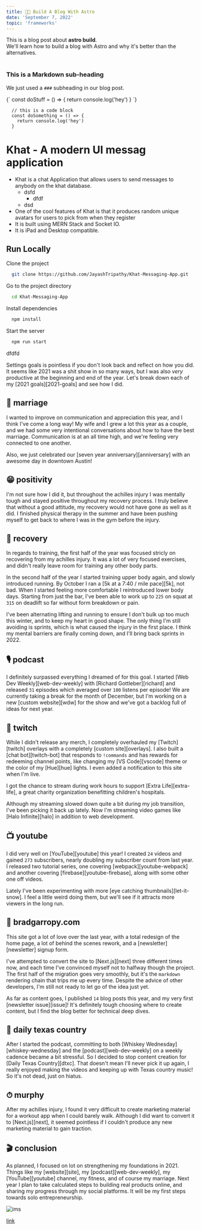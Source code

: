 ```yaml
---
title: 💫🦄 Build A Blog With Astro
date: 'September 7, 2022'
topic: 'frameworks'
---
```


<div>
  This is a blog post about <strong>astro build</strong>. <br />
  We'll learn how to build a blog with Astro and why it's better than the alternatives.
</div>

<br />

### This is a Markdown sub-heading

We just used a `###` subheading in our blog post.

<SyntaxHighlighter language="javascript">
  {`
    const doStuff = () => {
      return console.log('hey')
    }
  `}
</SyntaxHighlighter>

```
  // this is a code block
  const doSomething = () => {
    return console.log('hey')
  }
```



# Khat - A modern UI messag application

- Khat is a chat Application that allows users to send messages to anybody on the khat database.
  - dsfd
    - dfdf
  - dsd
- One of the cool features of Khat is that it produces random unique  avatars for users to pick from when they register  
- It is built using MERN Stack and Socket IO.
- It is iPad and Desktop compatible.


## Run Locally

Clone the project

```bash
  git clone https://github.com/JayashTripathy/Khat-Messaging-App.git
```

Go to the project directory

```bash
  cd Khat-Messaging-App
```


Install dependencies

```bash
  npm install
```

Start the server

```bash
  npm run start
```

<div className="text-highlighting" >dfdfd</div>


Settings goals is pointless if you don't look back and reflect on how you did. It seems like 2021 was a shit show in so many ways, but I was also _very_ productive at the beginning and end of the year. Let's break down each of my [2021 goals][2021-goals] and see how I did.

## 💏 marriage

I wanted to improve on communication and appreciation this year, and I think I've come a long way! My wife and I grew a lot this year as a couple, and we had some very intentional conversations about how to have the best marriage. Communication is at an all time high, and we're feeling very connected to one another.

Also, we just celebrated our [seven year anniversary][anniversary] with an awesome day in downtown Austin!

## 😁 positivity

I'm not sure how I did it, but throughout the achilles injury I was mentally tough and stayed positive throughout my recovery process. I truly believe that without a good attitude, my recovery would not have gone as well as it did. I finished physical therapy in the summer and have been pushing myself to get back to where I was in the gym before the injury.

## 🦶 recovery

In regards to training, the first half of the year was focused stricly on recovering from my achilles injury. It was a lot of very focused exercises, and didn't really leave room for training any other body parts.

In the second half of the year I started training upper body again, and slowly introduced running. By October I ran a [5k at a 7:40 / mile pace][5k], not bad. When I started feeling more comfortable I reintroduced lower body days. Starting from just the bar, I've been able to work up to `225` on squat at `315` on deadlift so far without form breakdown or pain.

I've been alternating lifting and running to ensure I don't bulk up too much this winter, and to keep my heart in good shape. The only thing I'm still avoiding is sprints, which is what caused the injury in the first place. I think my mental barriers are finally coming down, and I'll bring back sprints in 2022.

## 🎙 podcast

I definitely surpassed everything I dreamed of for this goal. I started [Web Dev Weekly][web-dev-weekly] with [Richard Gottleber][richard] and released `31` episodes which averaged over `100` listens per episode! We are currently taking a break for the month of December, but I'm working on a new [custom website][wdw] for the show and we've got a backlog full of ideas for next year.

## 🎥 twitch

While I didn't release any merch, I completely overhauled my [Twitch][twitch] overlays with a completely [custom site][overlays]. I also built a [chat bot][twitch-bot] that responds to `!commands` and has rewards for redeeming channel points, like changing my [VS Code][vscode] theme or the color of my [Hue][hue] lights. I even added a notification to this site when I'm live.

I got the chance to stream during work hours to support [Extra Life][extra-life], a great charity organization benefitting children's hospitals.

Although my streaming slowed down quite a bit during my job transition, I've been picking it back up lately. Now I'm streaming video games like [Halo Infinite][halo] in addition to web development.

## 📺 youtube

I did very well on [YouTube][youtube] this year! I created `24` videos and gained `273` subscribers, nearly doubling my subscriber count from last year. I released two tutorial series, one covering [webpack][youtube-webpack] and another covering [firebase][youtube-firebase], along with some other one off videos.

Lately I've been experimenting with more [eye catching thumbnails][let-it-snow]. I feel a little weird doing them, but we'll see if it attracts more viewers in the long run.

## 🏡 bradgarropy.com

This site got a lot of love over the last year, with a total redesign of the home page, a lot of behind the scenes rework, and a [newsletter][newsletter] signup form.

I've attempted to convert the site to [Next.js][next] three different times now, and each time I've convinced myself not to halfway though the project. The first half of the migration goes very smoothly, but it's the `markdown` rendering chain that trips me up every time. Despite the advice of other developers, I'm still not ready to let go of the idea just yet.

As far as content goes, I published `14` blog posts this year, and my very first [newsletter issue][issue]! It's definitely tough choosing where to create content, but I find the blog better for technical deep dives.

## 🤠 daily texas country

After I started the podcast, committing to both [Whiskey Wednesday][whiskey-wednesday] and the [podcast][web-dev-weekly] on a weekly cadence became a bit stressful. So I decided to stop content creation for [Daily Texas Country][dtxc]. That doesn't mean I'll never pick it up again, I really enjoyed making the videos and keeping up with Texas country music! So it's not dead, just on hiatus.

## ⏱ murphy

After my achilles injury, I found it very difficult to create marketing material for a workout app when I could barely walk. Although I did want to convert it to [Next.js][next], it seemed pointless if I couldn't produce any new marketing material to gain traction.

## 🎬 conclusion

As planned, I focused on lot on strengthening my foundations in 2021. Things like my [website][site], my [podcast][web-dev-weekly], my [YouTube][youtube] channel, my fitness, and of course my marriage. Next year I plan to take calculated steps to building real products online, and sharing my progress through my social platforms. It will be my first steps towards solo entrepreneurship.

<img title="ims" className="ims w-[30rem]"  src="/pic-1.png"/>

[link](https://www.google.com/) 